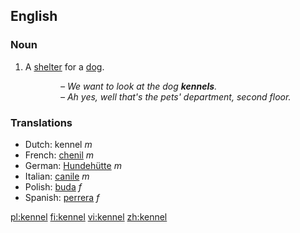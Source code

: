 ==English==

===Noun===
{{en-noun-reg}}

# A [[shelter]] for a [[dog]].
::''&ndash; We want to look at the dog '''kennels'''.<br>&ndash; Ah yes, well that's the pets' department, second floor.''

===Translations===
*Dutch: kennel ''m''
*French: [[chenil]] ''m''
*German: [[Hundehütte]] ''m''
*Italian: [[canile]] ''m''
*Polish: [[buda]] ''f''
*Spanish: [[perrera]] ''f''

[[pl:kennel]]
[[fi:kennel]]
[[vi:kennel]]
[[zh:kennel]]